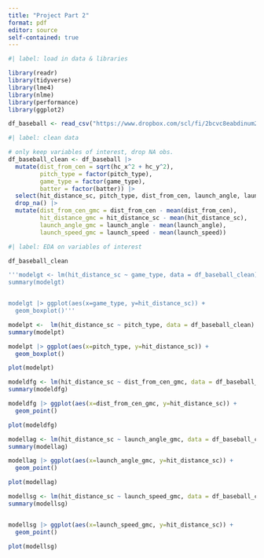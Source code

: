 ```yaml
---
title: "Project Part 2"
format: pdf
editor: source
self-contained: true
---
```


```r
#| label: load in data & libraries

library(readr)
library(tidyverse)
library(lme4)
library(nlme)
library(performance)
library(ggplot2)

df_baseball <- read_csv("https://www.dropbox.com/scl/fi/2bcvc8eabdinum2e3r9oj/statcast_pitch_swing_data_20240402_20240630.csv?rlkey=bl9kxe5o9yv017cmjssbgya3s&st=pnrx2dej&dl=1")
```





```r
#| label: clean data

# only keep variables of interest, drop NA obs.
df_baseball_clean <- df_baseball |>
  mutate(dist_from_cen = sqrt(hc_x^2 + hc_y^2),
         pitch_type = factor(pitch_type),
         game_type = factor(game_type),
         batter = factor(batter)) |>
  select(hit_distance_sc, pitch_type, dist_from_cen, launch_angle, launch_speed, game_type, batter) |>
  drop_na() |>
  mutate(dist_from_cen_gmc = dist_from_cen - mean(dist_from_cen),
         hit_distance_gmc = hit_distance_sc - mean(hit_distance_sc),
         launch_angle_gmc = launch_angle - mean(launch_angle),
         launch_speed_gmc = launch_speed - mean(launch_speed))

```

```r
#| label: EDA on variables of interest

df_baseball_clean
```

```r
'''modelgt <- lm(hit_distance_sc ~ game_type, data = df_baseball_clean)
summary(modelgt)


modelgt |> ggplot(aes(x=game_type, y=hit_distance_sc)) +
  geom_boxplot()'''
```




```r
modelpt <-  lm(hit_distance_sc ~ pitch_type, data = df_baseball_clean)
summary(modelpt)

modelpt |> ggplot(aes(x=pitch_type, y=hit_distance_sc)) +
  geom_boxplot()

plot(modelpt)

```

```r
modeldfg <- lm(hit_distance_sc ~ dist_from_cen_gmc, data = df_baseball_clean)
summary(modeldfg)

modeldfg |> ggplot(aes(x=dist_from_cen_gmc, y=hit_distance_sc)) +
  geom_point()

plot(modeldfg)

```

```r
modellag <- lm(hit_distance_sc ~ launch_angle_gmc, data = df_baseball_clean)
summary(modellag)

modellag |> ggplot(aes(x=launch_angle_gmc, y=hit_distance_sc)) +
  geom_point()

plot(modellag)
```

```r

modellsg <- lm(hit_distance_sc ~ launch_speed_gmc, data = df_baseball_clean)
summary(modellsg)


modellsg |> ggplot(aes(x=launch_speed_gmc, y=hit_distance_sc)) +
  geom_point()

plot(modellsg)
```



